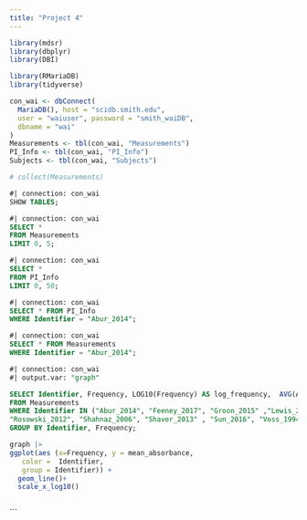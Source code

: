 ```yaml
---
title: "Project 4"
---
```


```r
library(mdsr)
library(dbplyr)
library(DBI)
```

```r
library(RMariaDB)
library(tidyverse)

con_wai <- dbConnect(
  MariaDB(), host = "scidb.smith.edu",
  user = "waiuser", password = "smith_waiDB", 
  dbname = "wai"
)
Measurements <- tbl(con_wai, "Measurements")
PI_Info <- tbl(con_wai, "PI_Info")
Subjects <- tbl(con_wai, "Subjects")

# collect(Measurements)

```

```sql
#| connection: con_wai
SHOW TABLES;
```
```sql
#| connection: con_wai
SELECT *
FROM Measurements
LIMIT 0, 5;
```

```sql
#| connection: con_wai
SELECT *
FROM PI_Info
LIMIT 0, 50;
```
```sql
#| connection: con_wai
SELECT * FROM PI_Info 
WHERE Identifier = "Abur_2014"; 
```
```sql
#| connection: con_wai
SELECT * FROM Measurements 
WHERE Identifier = "Abur_2014"; 
```
```sql
#| connection: con_wai
#| output.var: "graph"

SELECT Identifier, Frequency, LOG10(Frequency) AS log_frequency,  AVG(Absorbance) AS mean_absorbance 
FROM Measurements
WHERE Identifier IN ("Abur_2014", "Feeney_2017", "Groon_2015" ,"Lewis_2015", "Liu_2008"
"Rosowski_2012", "Shahnaz_2006", "Shaver_2013" , "Sun_2016", "Voss_1994", "Voss_2010", "Werner_2010" ) AND Frequency > 200 AND Frequency < 8000
GROUP BY Identifier, Frequency;  


```

```r
graph |>
ggplot(aes (x=Frequency, y = mean_absorbance, 
   color =  Identifier,
   group = Identifier)) +
  geom_line()+
  scale_x_log10()

```


```{}

```
```